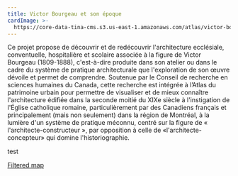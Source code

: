 ```yaml
---
title: Victor Bourgeau et son époque
cardImage: >-
  https://core-data-tina-cms.s3.us-east-1.amazonaws.com/atlas/victor-bourgeau.jpg
---
```


Ce projet propose de découvrir et de redécouvrir l'architecture ecclésiale, conventuelle, hospitalière et scolaire associée à la figure de Victor Bourgeau (1809-1888), c'est-à-dire produite dans son atelier ou dans le cadre du système de pratique architecturale que l'exploration de son œuvre dévoile et permet de comprendre. Soutenue par le Conseil de recherche en sciences humaines du Canada, cette recherche est intégrée à l’Atlas du patrimoine urbain pour permettre de visualiser et de mieux connaître l'architecture édifiée dans la seconde moitié du XIXe siècle à l'instigation de l'Église catholique romaine, particulièrement par des Canadiens français et principalement (mais non seulement) dans la région de Montréal, à la lumière d'un système de pratique méconnu, centré sur la figure de « l'architecte-constructeur », par opposition à celle de «l'architecte-concepteur» qui domine l'historiographie.

test

[Filtered map](/fr/search/places/?owner_project.name_facet%5B0%5D=Bourgeau)
